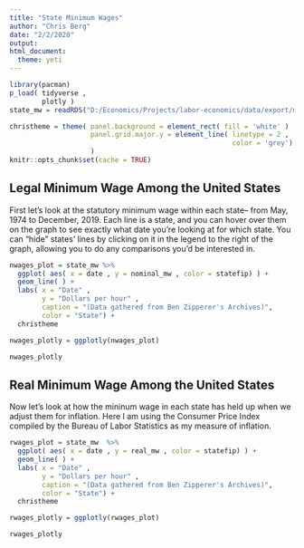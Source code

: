 ```yaml
---
title: "State Minimum Wages"
author: "Chris Berg"
date: "2/2/2020"
output: 
html_document:
  theme: yeti
---
```


```r
library(pacman)
p_load( tidyverse , 
        plotly )
state_mw = readRDS("D:/Economics/Projects/labor-economics/data/export/mw_state.rds")

christheme = theme( panel.background = element_rect( fill = 'white' )  ,
                    panel.grid.major.y = element_line( linetype = 2 , 
                                                       color = 'grey')
                    )
knitr::opts_chunk$set(cache = TRUE)
```

## Legal Minimum Wage Among the United States

First let's look at the statutory minimum wage within each state-- from May, 1974 to December, 2019. Each line is a state, and you can hover over them on the graph to see exactly what date you're looking at for which state. You can "hide" states' lines by clicking on it in the legend to the right of the graph, allowing you to do any comparisons you'd be interested in.

```r
nwages_plot = state_mw %>% 
  ggplot( aes( x = date , y = nominal_mw , color = statefip) ) +
  geom_line( ) + 
  labs( x = "Date" , 
        y = "Dollars per hour" , 
        caption = "(Data gathered from Ben Zipperer's Archives)",
        color = "State") +
  christheme

nwages_plotly = ggplotly(nwages_plot)

nwages_plotly
```

## Real Minimum Wage Among the United States

Now let's look at how the mininum wage in each state has held up when we adjust them for inflation. Here I am using the Consumer Price Index compiled by the Bureau of Labor Statistics as my measure of inflation.

```r
rwages_plot = state_mw  %>%
  ggplot( aes( x = date , y = real_mw , color = statefip) ) +
  geom_line( ) + 
  labs( x = "Date" , 
        y = "Dollars per hour" , 
        caption = "(Data gathered from Ben Zipperer's Archives)",
        color = "State") +
  christheme

rwages_plotly = ggplotly(rwages_plot)

rwages_plotly
```


